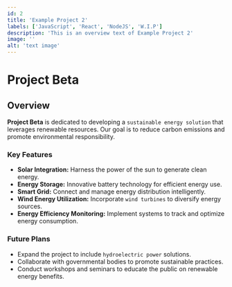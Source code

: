 ```yaml
---
id: 2
title: 'Example Project 2'
labels: ['JavaScript', 'React', 'NodeJS', 'W.I.P']
description: 'This is an overview text of Example Project 2'
image: ''
alt: 'text image'
---
```


# Project Beta

## Overview

**Project Beta** is dedicated to developing a `sustainable energy solution` that leverages renewable resources. Our goal is to reduce carbon emissions and promote environmental responsibility.

### Key Features

-   **Solar Integration:** Harness the power of the sun to generate clean energy.
-   **Energy Storage:** Innovative battery technology for efficient energy use.
-   **Smart Grid:** Connect and manage energy distribution intelligently.
-   **Wind Energy Utilization:** Incorporate `wind turbines` to diversify energy sources.
-   **Energy Efficiency Monitoring:** Implement systems to track and optimize energy consumption.

### Future Plans

-   Expand the project to include `hydroelectric power` solutions.
-   Collaborate with governmental bodies to promote sustainable practices.
-   Conduct workshops and seminars to educate the public on renewable energy benefits.
